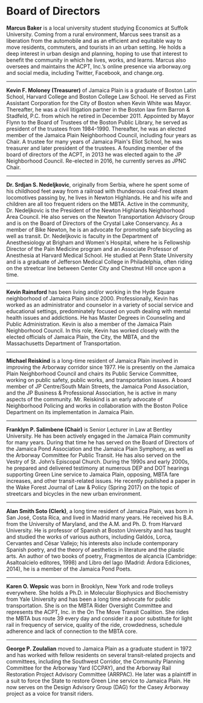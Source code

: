 # Board of Directors

**Marcus Baker** is a local university student studying Economics at Suffolk University. Coming from a rural environment, Marcus sees transit as a liberation from the automobile and as an efficient and equitable way to move residents, commuters, and tourists in an urban setting. He holds a deep interest in urban design and planning, hoping to use that interest to benefit the community in which he lives, works, and learns. Marcus also oversees and maintains the ACPT, Inc.’s online presence via arborway.org and social media, including Twitter, Facebook, and change.org.

---

**Kevin F. Moloney (Treasurer)** of Jamaica Plain is a graduate of Boston Latin School, Harvard College and Boston College Law School. He served as First Assistant Corporation for the City of Boston when Kevin White was Mayor. Thereafter, he was a civil litigation partner in the Boston law firm Barron & Stadfeld, P.C. from which he retired in December 2011. Appointed by Mayor Flynn to the Board of Trustees of the Boston Public Library, he served as president of the trustees from 1984-1990. Thereafter, he was an elected member of the Jamaica Plain Neighborhood Council, including four years as Chair. A trustee for many years of Jamaica Plain's Eliot School, he was treasurer and later president of the trustees. A founding member of the board of directors of the ACPT, in 2013 he was elected again to the JP Neighborhood Council. Re-elected in 2016, he currently serves as JPNC Chair.

---

**Dr. Srdjan S. Nedeljkovic**, originally from Serbia, where he spent some of his childhood feet away from a railroad with thunderous coal-fired steam locomotives passing by, he lives in Newton Highlands. He and his wife and children are all too frequent riders on the MBTA. Active in the community, Dr. Nedeljkovic is the President of the Newton Highlands Neighborhood Area Council. He also serves on the Newton Transportation Advisory Group and is on the Board of Directors of the Crystal Lake Conservancy. As a member of Bike Newton, he is an advocate for promoting safe bicycling as well as transit. Dr. Nedeljkovic is faculty in the Department of Anesthesiology at Brigham and Women's Hospital, where he is Fellowship Director of the Pain Medicine program and an Associate Professor of Anesthesia at Harvard Medical School. He studied at Penn State University and is a graduate of Jefferson Medical College in Philadelphia, often riding on the streetcar line between Center City and Chestnut Hill once upon a time.

---

**Kevin Rainsford** has been living and/or working in the Hyde Square neighborhood of Jamaica Plain since 2000.  Professionally, Kevin has worked as an administrator and counselor in a variety of social service and educational settings, predominately focused on youth dealing with mental health issues and addictions.  He has Master Degrees in Counseling and Public Administration. Kevin is also a member of the Jamaica Plain Neighborhood Council. In this role, Kevin has worked closely with the elected officials of Jamaica Plain, the City, the MBTA, and the Massachusetts Department of Transportation.

---

**Michael Reiskind** is a long-time resident of Jamaica Plain involved in improving the Arborway corridor since 1977. He is presently on the Jamaica Plain Neighborhood Council and chairs its Public Service Committee, working on public safety, public works, and transportation issues. A board member of JP Centre/South Main Streets, the Jamaica Pond Association, and the JP Business & Professional Association, he is active in many aspects of the community. Mr. Reiskind is an early advocate of Neighborhood Policing and works in collaboration with the Boston Police Department on its implementation in Jamaica Plain.

---

**Franklyn P. Salimbene (Chair)** is Senior Lecturer in Law at Bentley University. He has been actively engaged in the Jamaica Plain community for many years. During that time he has served on the Board of Directors of the Jamaica Pond Association and the Jamaica Plain Symphony, as well as the Arborway Committee for Public Transit. He has also served on the Vestry of St. John’s Episcopal Church. During the 1990s and early 2000s, he prepared and delivered testimony at numerous DEP and DOT hearings supporting Green Line service to Jamaica Plain, opposing, MBTA fare increases, and other transit-related issues. He recently published a paper in the Wake Forest Journal of Law & Policy (Spring 2017) on the topic of streetcars and bicycles in the new urban environment.

---

**Alan Smith Soto (Clerk)**, a long time resident of Jamaica Plain, was born in San José, Costa Rica, and lived in Madrid many years. He received his B.A. from the University of Maryland, and the A.M. and Ph. D. from Harvard University. He is professor of Spanish at Boston University and has taught and studied the works of various authors, including Galdós, Lorca, Cervantes and César Vallejo; his interests also include contemporary Spanish poetry, and the theory of aesthetics in literature and the plastic arts. An author of two books of poetry, Fragmentos de alcancía (Cambridge: Asaltoalcielo editores, 1998) and Libro del lago (Madrid: Árdora Ediciones, 2014), he is a member of the Jamaica Pond Poets.

---

**Karen O. Wepsic** was born in Brooklyn, New York and rode trolleys everywhere. She holds a Ph.D. in Molecular Biophysics and Biochemistry from Yale University and has been a long time advocate for public transportation. She is on the MBTA Rider Oversight Committee and represents the ACPT, Inc. in the On The Move Transit Coalition. She rides the MBTA bus route 39 every day and consider it a poor substitute for light rail in frequency of service, quality of the ride, crowdedness, schedule adherence and lack of connection to the MBTA core.

---

**George P. Zoulalian** moved to Jamaica Plain as a graduate student in 1972 and has worked with fellow residents on several transit-related projects and committees, including the Southwest Corridor, the Community Planning Committee for the Arborway Yard (CCPAY), and the Arborway Rail Restoration Project Advisory Committee (ARRPAC). He later was a plaintiff in a suit to force the State to restore Green Line service to Jamaica Plain. He now serves on the Design Advisory Group (DAG) for the Casey Arborway project as a voice for transit riders.
